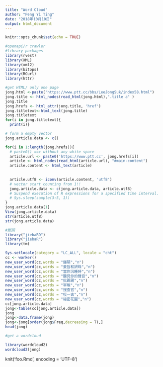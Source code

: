 ```yaml
---
title: "Word Cloud"
author: "Peng Yi Ting"
date: "2018年10月10日"
output: html_document
---
```


```r
knitr::opts_chunk$set(echo = TRUE)
```


```r
#openapi/r crawler
#library packages
library(rvest)
library(XML)
library(xml2)
library(bitops)
library(RCurl)
library(httr)
```

```r
#get HTML/ only one page
jong.html <-paste("https://www.ptt.cc/bbs/LeeJongSuk/index58.html")
jong.title <- html_nodes(read_html(jong.html),".title a" )
jong.title
jong.hrefs <- html_attr(jong.title, 'href')
jong.titletext<-html_text(jong.title)
jong.titletext
for(i in jong.titletext){
  print(i)}
```

```r
# form a empty vector
jong.article.data <- c()

for(i in 1:length(jong.hrefs)){
  # paste0() ==> without any white space
  article.url <- paste0('https://www.ptt.cc', jong.hrefs[i])
  article <- html_nodes(read_html(article.url), "#main-content")
  article.content <- html_text(article)
  
  
  article.utf8 <- iconv(article.content, 'utf8')
  # vector start counting from 1!!
  jong.article.data <- c(jong.article.data, article.utf8)
  # Suspend execution of R expressions for a specified time interval.
  # Sys.sleep(sample(3:5, 1))
}
jong.article.data[1]
View(jong.article.data)
str(article.utf8)
str(jong.article.data)
```

```r
#斷詞
library("jiebaRD")
library("jiebaR")
library(tm)

```

```r

Sys.setlocale(category = "LC_ALL", locale = "cht")
cc <- worker()
new_user_word(cc,words = "鍾碩","n")
new_user_word(cc,words = "姜哲和妍珠","n")
new_user_word(cc,words = "當你沉睡時","n")
new_user_word(cc,words = "聽見你的聲音","n")
new_user_word(cc,words = "批踢踢","n")
new_user_word(cc,words = "宰璨","n")
new_user_word(cc,words = "搜查官","n")
new_user_word(cc,words = "哎一古","n")
new_user_word(cc,words = "祕密花園","n")
cc[jong.article.data]
jong<-table(cc[jong.article.data])
jong
jong<-data.frame(jong)
jong<-jong[order(jong$Freq,decreasing = T),]
head(jong)

```

```r
#get a wordcloud

library(wordcloud2)
wordcloud2(jong)
```

knit('foo.Rmd', encoding = 'UTF-8')
